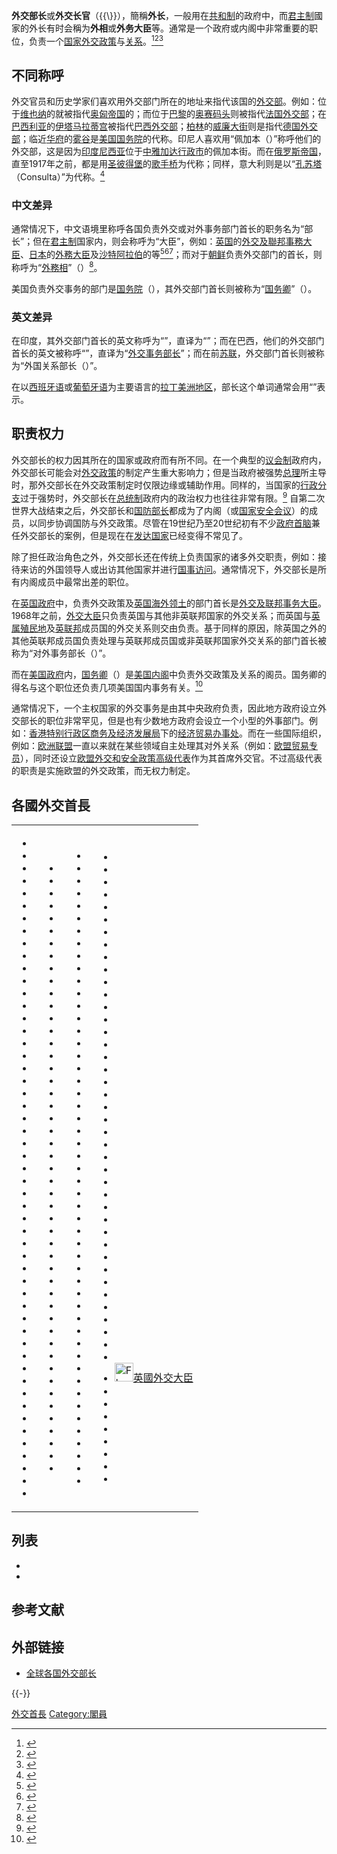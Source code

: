 {{NoteTA
|G1=地名
|G2=PP
}}
'''外交部长'''或'''外交长官'''（{{Lang-en|Foreign Minister}}{{\}}{{Lang|en|Minister of Foreign Affairs}}），簡稱'''外长'''，一般用在[[共和制|共和制]]的政府中，而[[君主制|君主制]]國家的外长有时会稱为'''外相'''或'''外务大臣'''等。通常是一个政府或内阁中非常重要的职位，负责一个[[主权国家|国家]][[外交政策|外交政策]]与[[外交关系|关系]]。<ref>{{cite web |title=Foreign Minister |url=https://ahdictionary.com/word/search.html?q=foreign+minister |publisher=[[美国传统英语字典|美国传统英语字典]] |accessdate=2019-03-14 |archive-date=2021-07-03 |archive-url=https://web.archive.org/web/20210703001642/https://ahdictionary.com/word/search.html?q=foreign+minister |dead-url=no }}</ref><ref>{{cite web |title=Minister of Foreign Affairs |url=http://www.thefreedictionary.com/Minister+of+Foreign+Affairs |publisher={{Link-en|TheFreeDictionary.com|TheFreeDictionary.com}} |accessdate=2019-03-14 |archive-url=https://web.archive.org/web/20181221134703/https://www.thefreedictionary.com/Minister+of+Foreign+Affairs |archive-date=2018-12-21 |dead-url=no }}</ref><ref>{{cite web |title=Responsibilities of the Minister of Foreign Affairs |url=https://www.msz.gov.pl/en/p/msz_en/ministry/minister/responsibilities/ |publisher=[[波兰政府|波兰政府]] |accessdate=2019-03-14 |archive-url=https://web.archive.org/web/20180115190718/http://www.msz.gov.pl/en/p/msz_en/ministry/minister/responsibilities/ |archive-date=2018-01-15 |dead-url=no }}</ref>

== 不同称呼 ==
外交官员和历史学家们喜欢用外交部门所在的地址来指代该国的[[外交部|外交部]]。例如：位于[[维也纳|维也纳]]的{{Link-en|鲍尔豪斯广场|Ballhausplatz}}就被指代[[奥匈帝国|奥匈帝国]]的{{Link-en|奥匈帝国外交部|Foreign Ministry of Austria-Hungary|外交部}}；而位于[[巴黎|巴黎]]的[[奥赛码头|奥赛码头]]则被指代[[法国外交部|法国外交部]]；在[[巴西利亚|巴西利亚]]的[[伊塔马拉蒂宫|伊塔马拉蒂宫]]被指代[[外交部_(巴西)|巴西外交部]]；[[柏林|柏林]]的[[威廉大街|威廉大街]]则是指代[[德国外交部|德国外交部]]；临近[[华府|华府]]的[[雾谷|雾谷]]是[[美国国务院|美国国务院]]的代称。印尼人喜欢用“佩加本（{{lang|en|Pejambon}}）”称呼他们的外交部，这是因为[[印度尼西亚|印度尼西亚]]{{Link-en|外交部 (印度尼西亚)|Ministry of Foreign Affairs (Indonesia)|外交部}}位于[[中雅加达行政市|中雅加达行政市]]的佩加本街。而在[[俄罗斯帝国|俄罗斯帝国]]，直至1917年之前，都是用[[圣彼得堡|圣彼得堡]]的[[歌手桥|歌手桥]]为代称；同样，意大利则是以“[[孔苏塔|孔苏塔]]（Consulta）”为代称。<ref>{{cite book |editor=Jay Winter |title=The Cambridge History of the First World War: Volume 2, The State |date=2016 |publisher=Cambridge University Press |isbn=9781316504994 |page=68 |url=https://books.google.ru/books?id=PwcqjgEACAAJ |accessdate=2019-03-14 |archive-date=2021-08-08 |archive-url=https://web.archive.org/web/20210808004813/https://books.google.ru/books?id=PwcqjgEACAAJ |dead-url=no }}</ref>

=== 中文差异 ===
通常情况下，中文语境里称呼各国负责外交或对外事务部门首长的职务名为“部长”；但在[[君主制|君主制]]国家内，则会称呼为“大臣”，例如：[[英国|英国]]的[[外交及聯邦事務大臣|外交及聯邦事務大臣]]、[[日本|日本]]的[[外務大臣_(日本)|外務大臣]]及[[沙特阿拉伯|沙特阿拉伯]]的{{le|沙特阿拉伯外交部|Ministry of Foreign Affairs (Saudi Arabia)|外交大臣}}等<ref>{{cite web |title=英国国家概况 |url=https://www.fmprc.gov.cn/web/gjhdq_676201/gj_676203/oz_678770/1206_679906/1206x0_679908/ |publisher=[[中华人民共和国外交部|中华人民共和国外交部]] |accessdate=2019-03-14 |archive-url=https://web.archive.org/web/20180709094544/http://www.fmprc.gov.cn/web/gjhdq_676201/gj_676203/oz_678770/1206_679906/1206x0_679908/ |archive-date=2018-07-09 |dead-url=no }}</ref><ref>{{cite web |title=日本国家概况 |url=https://www.fmprc.gov.cn/web/gjhdq_676201/gj_676203/yz_676205/1206_676836/1206x0_676838/ |publisher=[[中华人民共和国外交部|中华人民共和国外交部]] |accessdate=2019-03-14 |archive-url=https://web.archive.org/web/20180627075833/http://www.fmprc.gov.cn/web/gjhdq_676201/gj_676203/yz_676205/1206_676836/1206x0_676838/ |archive-date=2018-06-27 |dead-url=no }}</ref><ref>{{cite web |title=沙特阿拉伯国家概况 |url=https://www.fmprc.gov.cn/web/gjhdq_676201/gj_676203/yz_676205/1206_676860/1206x0_676862/ |publisher=[[中华人民共和国外交部|中华人民共和国外交部]] |accessdate=2019-03-14 |archive-url=https://web.archive.org/web/20180719013811/http://www.fmprc.gov.cn/web/gjhdq_676201/gj_676203/yz_676205/1206_676860/1206x0_676862/ |archive-date=2018-07-19 |dead-url=no }}</ref>；而对于[[朝鲜民主主义人民共和国|朝鲜]]负责外交部门的首长，则称呼为“[[朝鮮民主主義人民共和國外務省|外務相]]”（{{lang-ko|외무상}}）<ref>{{cite web |title=朝鲜国家概况 |url=https://www.fmprc.gov.cn/web/gjhdq_676201/gj_676203/yz_676205/1206_676404/1206x0_676406/ |publisher=[[中华人民共和国外交部|中华人民共和国外交部]] |accessdate=2019-03-14 |archive-url=https://web.archive.org/web/20180404181835/http://www.fmprc.gov.cn/web/gjhdq_676201/gj_676203/yz_676205/1206_676404/1206x0_676406/ |archive-date=2018-04-04 |dead-url=no }}</ref>。

美国负责外交事务的部门是[[美国国务院|国务院]]（{{lang-en|Department of State}}），其外交部门首长则被称为“[[美国国务卿|国务卿]]”（{{lang-en|Secretary of State}}）。

=== 英文差异 ===
在印度，其外交部门首长的英文称呼为“{{lang|en|Ministry of External Affairs}}”，直译为“{{Link-en|外交部长 (印度)|Ministry of External Affairs (India)|外国事务部长}}”；而在巴西，他们的外交部门首长的英文被称呼“{{lang|en|Ministry of Foreign Affairs}}”，直译为“[[外交部_(巴西)|外交事务部长]]”；而在前[[苏联|苏联]]，外交部门首长则被称为“外国关系部长（{{lang|en|Minister of External Relations}}）”。

在以[[西班牙语|西班牙语]]或[[葡萄牙语|葡萄牙语]]为主要语言的[[拉丁美洲|拉丁美洲地区]]，部长这个单词通常会用“{{lang|es|Canciller}}”表示。

== 职责权力 ==
外交部长的权力因其所在的国家或政府而有所不同。在一个典型的[[议会制|议会制]]政府内，外交部长可能会对[[外交政策|外交政策]]的制定产生重大影响力；但是当政府被强势[[总理|总理]]所主导时，那外交部长在外交政策制定时仅限边缘或辅助作用。同样的，当国家的[[行政分支|行政分支]]过于强势时，外交部长在[[总统制|总统制]]政府内的政治权力也往往非常有限。<ref>{{cite web |title=Ministry of Foreign Affairs of the Russian Federation |url=http://government.ru/en/department/92/events/ |publisher=[[俄罗斯联邦政府|俄罗斯联邦政府]] |accessdate=2019-03-14 |archive-url=https://web.archive.org/web/20180815002659/http://government.ru/en/department/92/events/ |archive-date=2018-08-15 |dead-url=no }}</ref> 自第二次世界大战结束之后，外交部长和[[国防部长|国防部长]]都成为了内阁（或[[国家安全会议|国家安全会议]]）的成员，以同步协调国防与外交政策。尽管在19世纪乃至20世纪初有不少[[政府首脑|政府首脑]]兼任外交部长的案例，但是现在在[[发达国家|发达国家]]已经变得不常见了。

除了担任政治角色之外，外交部长还在传统上负责国家的诸多外交职责，例如：接待来访的外国领导人或出访其他国家并进行[[国事访问|国事访问]]。通常情况下，外交部长是所有内阁成员中最常出差的职位。

在[[英国政府|英国政府]]中，负责外交政策及[[英国海外领土|英国海外领土]]的部门首长是[[外交及联邦事务大臣|外交及联邦事务大臣]]。1968年之前，[[外交及聯邦事務大臣#外交大臣（1782年—1968年）|外交大臣]]只负责英国与其他非英联邦国家的外交关系；而英国与[[英属殖民地|英属殖民地]]及[[英联邦|英联邦]]成员国的外交关系则交由{{Link-en|联邦事务大臣|Secretary of State for Commonwealth Affairs}}负责。基于同样的原因，除英国之外的其他英联邦成员国负责处理与英联邦成员国或非英联邦国家外交关系的部门首长被称为“对外事务部长（{{lang|en|Ministers for External Affairs}}）”。

而在[[美国政府|美国政府]]内，[[美国国务卿|国务卿]]（{{lang|en|Secretary of State}}）是[[美国内阁|美国内阁]]中负责外交政策及关系的阁员。国务卿的得名与这个职位还负责几项美国国内事务有关。<ref>{{cite web |title=Duties of the Secretary of State |url=https://www.state.gov/secretary/115194.htm |publisher=[[美国国务院|美国国务院]] |accessdate=2019-03-14 |archive-url=https://web.archive.org/web/20190308020138/https://www.state.gov/secretary/115194.htm |archive-date=2019-03-08 |dead-url=no }}</ref>

通常情况下，一个主权国家的外交事务是由其中央政府负责，因此地方政府设立外交部长的职位非常罕见，但是也有少数地方政府会设立一个小型的外事部门。例如：[[香港特别行政区|香港特别行政区]][[商务及经济发展局|商务及经济发展局]]下的[[香港經濟貿易辦事處_(海外)|经济贸易办事处]]。而在一些国际组织，例如：[[欧洲联盟|欧洲联盟]]一直以来就在某些领域自主处理其对外关系（例如：[[欧盟贸易专员|欧盟贸易专员]]），同时还设立[[欧盟外交和安全政策高级代表|欧盟外交和安全政策高级代表]]作为其首席外交官。不过高级代表的职责是实施欧盟的外交政策，而无权力制定。
== 各國外交首長 ==
{{Main category|各國外交首長}}

{|
|valign=top|
*{{flaglink|阿富汗|外交部長}}
*{{flaglink|阿爾察赫|外交部長}}
*{{flaglink|阿布哈茲|外交部長}}
*{{flaglink|阿爾巴尼亞|外交部長}}
*{{flaglink|阿爾及利亞|外交部長}}
*{{flaglink|阿根廷|國際交流和文化部長}}
*{{flaglink|亞美尼亞|外交部長}}
*{{flaglink|澳大利亞|外交貿易部長}}
*{{flaglink|奧地利|外交部長}}
*{{flaglink|亞塞拜然|外交部長}}
*{{flaglink|巴哈馬|外交部長}}
*{{flaglink|巴林|外交部長}}
*{{flaglink|孟加拉|外交部長}}
*{{flaglink|巴貝多|外交和貿易部長}}
*{{flaglink|白俄羅斯|外交部長}}
*{{flaglink|比利時|外交、貿易和合作發展部長}}
*{{flaglink|貝里斯|外交部長}}
*{{flaglink|貝南|外交和合作部長}}
*{{flaglink|不丹|外交部長}}
*{{flaglink|玻利維亞|外交和宗教部長}}
*{{flaglink|波斯尼亞和黑塞哥維那|外交部長}}
*{{flaglink|波札那|外交和國際合作部長}}
*{{flaglink|巴西|外交部長}}
*{{flaglink|汶萊|外交和貿易部長}}
*{{flaglink|保加利亞|外交部長}}
*{{flaglink|布吉納法索|外交和合作部長}}
*{{flaglink|蒲隆地|外交部長}}
*{{flaglink|柬埔寨|外交部長}}
*{{flaglink|喀麥隆|對外關係國務部長}}
*{{flaglink|加拿大|外交和國際貿易部長}}
*{{flaglink|維德角|外交和交流合作部長}}
*{{flaglink|中非|外交部長}}
*{{flaglink|乍得|外交部長}}
*{{flaglink|智利|外交部長}}
*{{flaglink|中華人民共和國|外交部長}}
*{{flaglink|哥倫比亞|外交部長}}
*{{flaglink|葛摩|外交部長}}
*{{flaglink|剛果民主共和國|國際事務部長}}
*{{flaglink|剛果共和國|外交部長}}
*{{flaglink|庫克群島|外交和移民部長}}
*{{flaglink|哥斯大黎加|外交和宗教部長}}
*{{flaglink|象牙海岸|外交部長}}
*{{flaglink|克羅埃西亞|外交部長}}
*{{flaglink|古巴|外交部長}}
*{{flaglink|賽普勒斯|外交部長}}
*{{flaglink|捷克|外交部長}}
*{{flaglink|丹麥|外交部長}}
*{{flaglink|吉布地|外交部長}}
*{{flaglink|多米尼克|外交部長}}
*{{flaglink|多明尼加|外交部長}}
*{{flaglink|頓涅茨克人民共和國|外交部長}}
*{{flaglink|厄瓜多|外交部長}}
*{{flaglink|埃及|外交部長}}
|Valign=top|
*{{flaglink|薩爾瓦多|外交部長}}
*{{flaglink|赤道幾內亞|外交部長}}
*{{flaglink|厄利垂亞|外交部長}}
*{{flaglink|愛沙尼亞|外交部長}}
*{{flaglink|衣索比亞|外交部長}}
*{{flaglink|斐濟|外交和貿易部長}}
*{{flaglink|芬蘭|外交部長}}
*{{flaglink|法國|外交部長}}
*{{flaglink|加彭|外交部長}}
*{{flaglink|甘比亞|外交部長}}
*{{flaglink|喬治亞|外交部長}}
*{{flaglink|德國|外交部長}}
*{{flaglink|迦納|外交、合作和新非洲夥伴發展部長}}
*{{flaglink|希臘|外交部長}}
*{{flaglink|格瑞那達|外交部長}}
*{{flaglink|瓜地馬拉|外交部長}}
*{{flaglink|幾內亞|外交部長}}
*{{flaglink|幾內亞比索|外交部長}}
*{{flaglink|蓋亞那|外交部長}}
*{{flaglink|海地|外交部長}}
*{{flaglink|梵蒂岡|國務院對外事務處}}
*{{flaglink|宏都拉斯|外交部長}}
*{{flaglink|匈牙利|外交部長}}
*{{flaglink|冰島|外交部長}}
*{{flaglink|印度|外交部長}}
*{{flaglink|印度尼西亞|外交部長}}
*{{flaglink|伊朗|外交部長}}
*{{flaglink|伊拉克|外交部長}}
*{{flaglink|愛爾蘭|外交部長}}
*{{flaglink|以色列|外交部長}}
*{{flaglink|義大利|外交部長}}
*{{flaglink|牙買加|外交和貿易部長}}
*{{flaglink|日本|外務相}}
*{{flaglink|約旦|外交部長}}
*{{flaglink|哈薩克|外交部長}}
*{{flaglink|肯亞|外交部長}}
*{{flaglink|吉里巴斯|外交部長}}
*{{flaglink|大韓民國|外交部長}}
*{{flaglink|朝鮮|外務相}}
*{{flaglink|科索沃|外交部長}}
*{{flaglink|科威特|外交部長}}
*{{flaglink|吉爾吉斯|外交部長}}
*{{flaglink|寮國|外交部長}}
*{{flaglink|拉脫維亞|外交部長}}
*{{flaglink|黎巴嫩|外交和移民部長}}
*{{flaglink|賴索托|外交部長}}
*{{flaglink|賴比瑞亞|外交部長}}
*{{flaglink|利比亞|外交部長}}
*{{flaglink|列支敦士登|外交部長}}
|Valign=top|
*{{flaglink|立陶宛|外交部長}}
*{{flaglink|盧甘斯克人民共和國|外交部長}}
*{{flaglink|盧森堡|外交部長}}
*{{flaglink|馬其頓|外交部長}}
*{{flaglink|馬達加斯加|外交部長}}
*{{flaglink|馬拉威|外交部長}}
*{{flaglink|馬來西亞|外交部長}}
*{{flaglink|馬爾地夫|外交部長}}
*{{flaglink|馬利|外交部長}}
*{{flaglink|馬爾他|外交部長}}
*{{flaglink|馬紹爾群島|外交部長}}
*{{flaglink|茅利塔尼亞|外交部長}}
*{{flaglink|模里西斯|外交和貿易合作部長}}
*{{flaglink|墨西哥|外交部長}}
*{{flaglink|密克羅尼西亞聯邦|外交部長}}
*{{flaglink|摩爾多瓦|外交部長}}
*{{flaglink|摩納哥|外交部長}}
*{{flaglink|蒙古|外交部長}}
*{{flaglink|蒙特內哥羅|外交部長}}
*{{flaglink|摩洛哥|外交部長}}
*{{flaglink|莫三比克|外交部長}}
*{{flaglink|緬甸|外交部長}}
*{{flaglink|納米比亞|外交部長}}
*{{flaglink|瑙魯|外交部長}}
*{{flaglink|尼泊爾|外交部長}}
*{{flaglink|荷蘭|外交部長}}
*{{flaglink|紐西蘭|外交部長}}
*{{flaglink|尼加拉瓜|外交部長}}
*{{flaglink|尼日|外交部長}}
*{{flaglink|奈及利亞|外交部長}}
*{{flaglink|紐埃|外交部長}}
*{{flaglink|北賽普勒斯|外交部長}}
*{{flaglink|挪威|外交部長}}
*{{flaglink|阿曼|外交部長}}
*{{flaglink|巴基斯坦|外交部長}}
*{{flaglink|帛琉|外交部長}}
*{{flaglink|巴勒斯坦|外交部長}}
*{{flaglink|巴拿馬|外交部長}}
*{{flaglink|巴拉圭|外交部長}}
*{{flaglink|秘魯|外交部長}}
*{{flaglink|菲律賓|外交部長}}
*{{flaglink|波蘭|外交部長}}
*{{flaglink|葡萄牙|外交部長}}
*{{flaglink|德涅斯特河沿岸|外交部長}}
*{{flaglink|卡達|外交部長}}
*{{flaglink|羅馬尼亞|外交部長}}
*{{flaglink|俄羅斯|外交部長}}
*{{flaglink|盧安達|外交部長}}
*{{flaglink|聖多美和普林西比|外交部長}}
*{{flaglink|聖克里斯多福及尼維斯|外交部長}}
*{{flaglink|聖露西亞|外交部長}}
|Valign=top|
*{{flaglink|聖文森及格瑞那丁|外交部長}}
*{{flaglink|薩摩亞|外交部長}}
*{{flaglink|聖馬利諾|外交部長}}
*{{flaglink|沙烏地阿拉伯|外交部長}}
*{{flaglink|撒拉威阿拉伯民主共和國|外交部長}}
*{{flaglink|塞內加爾|外交部長}}
*{{flaglink|塞爾維亞|外交部長}}
*{{flaglink|塞席爾|外交部長}}
*{{flaglink|獅子山|外交部長}}
*{{flaglink|新加坡|外交部長}}
*{{flaglink|斯洛伐克|外交部長}}
*{{flaglink|斯洛維尼亞|外交部長}}
*{{flaglink|索羅門群島|外交部長}}
*{{flaglink|索馬利亞|外交部長}}
*{{flaglink|南非|外交部長}}
*{{flaglink|南蘇丹|外交部長}}
*{{flaglink|南奧塞梯|外交部長}}
*{{flaglink|西班牙|外交与合作部長}}
*{{flaglink|斯里蘭卡|外交部長}}
*{{flaglink|蘇丹|外交部長}}
*{{flaglink|蘇利南|外交部長}}
*{{flaglink|史瓦濟蘭|外交和貿易部長}}
*{{flaglink|瑞典|外交部長}}
*{{flaglink|瑞士|外交部長}}
*{{flaglink|敘利亞|外交部長}}
*{{flaglink|中華民國|外交部部長}}
*{{flaglink|塔吉克|外交部長}}
*{{flaglink|坦尚尼亞|外交和东非合作部長}}
*{{flaglink|泰國|外交大臣}}
*{{flaglink|東帝汶|外交部長}}
*{{flaglink|多哥|外交部長}}
*{{flaglink|東加|外交部長}}
*{{flaglink|千里達及托巴哥|外交部長}}
*{{flaglink|突尼西亞|外交部長}}
*{{flaglink|土耳其|外交部長}}
*{{flaglink|土庫曼|外交部長}}
*{{flaglink|吐瓦魯|外交部長}}
*{{flaglink|烏干達|外交部長}}
*{{flaglink|烏克蘭|外交部長}}
*{{flaglink|阿拉伯聯合大公國|外交部長}}
*{{flaglink|美國|國務卿}}
*[[File:Flag_of_the_United_Kingdom.svg|30px]][[外交、聯邦及發展事務大臣|英國外交大臣]]
*{{flaglink|烏拉圭|外交部長}}
*{{flaglink|烏茲別克|外交部長}}
*{{flaglink|萬那杜|外交部長}}
*{{flaglink|委內瑞拉|外交部長}}
*{{flaglink|越南|外交部長}}
*{{flaglink|葉門|外交部長}}
*{{flaglink|尚比亞|外交部長}}
*{{flaglink|辛巴威|外交部長}}
|}

== 列表 ==
* {{Link-en|全球现任外交部长列表|List of current foreign ministers}}
* {{Link-en|全球女性外交部长列表|List of female foreign ministers}}

== 参考文献 ==
{{Reflist}}

== 外部链接 ==
* [http://www.ediplomat.com/dc/foreign_ministries.htm 全球各国外交部长] {{Wayback|url=http://www.ediplomat.com/dc/foreign_ministries.htm |date=20190219173756 }}{{en}}

{{-}}
{{外交}}
{{Portal bar|国际关系|政治|人物}}

{{Authority control}}

{{DEFAULTSORT:Foreign Minister}}
[[Category:外交首長|]]
[[Category:閣員|Category:閣員]]